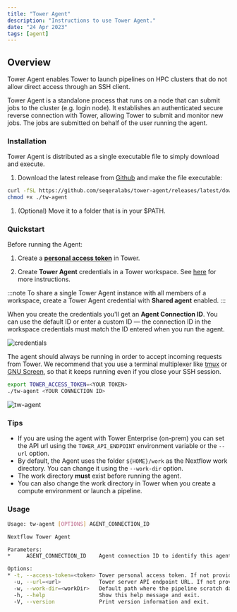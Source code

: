 ```yaml
---
title: "Tower Agent"
description: "Instructions to use Tower Agent."
date: "24 Apr 2023"
tags: [agent]
---
```


## Overview

Tower Agent enables Tower to launch pipelines on HPC clusters that do not allow direct access through an SSH client.

Tower Agent is a standalone process that runs on a node that can submit jobs to the cluster (e.g. login node). It establishes an authenticated secure reverse connection with Tower, allowing Tower to submit and monitor new
jobs. The jobs are submitted on behalf of the user running the agent.

### Installation

Tower Agent is distributed as a single executable file to simply download and execute.

1.  Download the latest release from [Github](https://github.com/seqeralabs/tower-agent) and make the file executable:

   ```bash
   curl -fSL https://github.com/seqeralabs/tower-agent/releases/latest/download/tw-agent-linux-x86_64 > tw-agent
   chmod +x ./tw-agent
   ```

1.  (Optional) Move it to a folder that is in your $PATH.

### Quickstart

Before running the Agent:

1.  Create a [**personal access token**](../../api/overview.mdx#authentication) in Tower.

1.  Create **Tower Agent** credentials in a Tower workspace. See [here](../../credentials/overview.mdx) for more instructions.

:::note
To share a single Tower Agent instance with all members of a workspace, create a Tower Agent credential with **Shared agent** enabled.
:::

When you create the credentials you'll get an **Agent Connection ID**. You can use the default ID or enter a custom ID — the connection ID in the workspace credentials must match the ID entered when you run the agent.

![credentials](../../_images/tw_agent.png)

The agent should always be running in order to accept incoming requests from Tower. We recommend that you use a terminal multiplexer like [tmux](https://github.com/tmux/tmux) or [GNU Screen](https://www.gnu.org/software/screen/), so that it keeps running even if you close your SSH session.

```bash
export TOWER_ACCESS_TOKEN=<YOUR TOKEN>
./tw-agent <YOUR CONNECTION ID>
```

![tw-agent](../../_images/tw_agent_running.png)

### Tips

- If you are using the agent with Tower Enterprise (on-prem) you can set the API url using the `TOWER_API_ENDPOINT` environment variable or the `--url` option.
- By default, the Agent uses the folder `${HOME}/work` as the Nextflow work directory. You can change it using the `--work-dir` option.
- The work directory **must** exist before running the agent.
- You can also change the work directory in Tower when you create a compute environment or launch a pipeline.

### Usage

```bash
Usage: tw-agent [OPTIONS] AGENT_CONNECTION_ID

Nextflow Tower Agent

Parameters:
*     AGENT_CONNECTION_ID    Agent connection ID to identify this agent.

Options:
* -t, --access-token=<token> Tower personal access token. If not provided TOWER_ACCESS_TOKEN variable will be used.
  -u, --url=<url>            Tower server API endpoint URL. If not provided TOWER_API_ENDPOINT variable will be used [default: https://api.cloud.seqera.io].
  -w, --work-dir=<workDir>   Default path where the pipeline scratch data is stored. It can be changed when launching a pipeline from Tower [default: ~/work].
  -h, --help                 Show this help message and exit.
  -V, --version              Print version information and exit.
```
